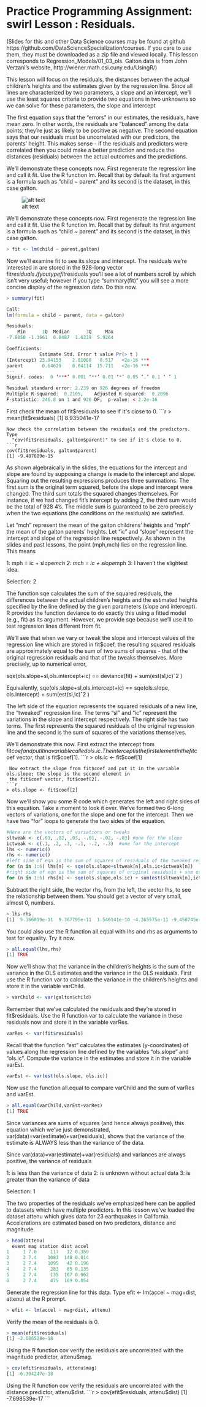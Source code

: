 
Practice Programming Assignment: swirl Lesson : Residuals.
=========================

 (Slides for this and other Data Science courses may be found at github
  https://github.com/DataScienceSpecialization/courses. If you care to use them,
  they must be downloaded as a zip file and viewed locally. This lesson corresponds
  to Regression_Models/01_03_ols. Galton data is from John Verzani's website,
  http://wiener.math.csi.cuny.edu/UsingR/)

  This lesson will focus on the residuals, the distances between the actual
  children's heights and the estimates given by the regression line. Since all
  lines are characterized by two parameters, a slope and an intercept, we'll use
  the least squares criteria to provide two equations in two unknowns so we can
  solve for these parameters, the slope and intercept

  The first equation says that the "errors" in our estimates, the residuals, have
  mean zero. In other words, the residuals are "balanced" among the data points;
  they're just as likely to be positive as negative. The second equation says that
  our residuals must be uncorrelated with our predictors, the parents’ height. This
  makes sense - if the residuals and predictors were correlated then you could make
  a better prediction and reduce the distances (residuals) between the actual
  outcomes and the predictions.

  We'll demonstrate these concepts now. First regenerate the regression line and
  call it fit. Use the R function lm. Recall that by default its first argument is
  a formula such as "child ~ parent" and its second is the dataset, in this case
  galton.


![alt text](Rplot.png)


We'll demonstrate these concepts now. First regenerate the regression line and
  call it fit. Use the R function lm. Recall that by default its first argument is
  a formula such as "child ~ parent" and its second is the dataset, in this case
  galton.

```r
> fit <- lm(child ~ parent,galton)
```

Now we'll examine fit to see its slope and intercept. The residuals we're
  interested in are stored in the 928-long vector fit$residuals. If you type
  fit$residuals you'll see a lot of numbers scroll by which isn't very useful;
  however if you type "summary(fit)" you will see a more concise display of the
  regression data. Do this now.

```r
> summary(fit)

Call:
lm(formula = child ~ parent, data = galton)

Residuals:
    Min      1Q  Median      3Q     Max 
-7.8050 -1.3661  0.0487  1.6339  5.9264 

Coefficients:
            Estimate Std. Error t value Pr(> t )    
(Intercept) 23.94153    2.81088   8.517   <2e-16 ***
parent       0.64629    0.04114  15.711   <2e-16 ***
---
Signif. codes:  0 ‘***’ 0.001 ‘**’ 0.01 ‘*’ 0.05 ‘.’ 0.1 ‘ ’ 1

Residual standard error: 2.239 on 926 degrees of freedom
Multiple R-squared:  0.2105,	Adjusted R-squared:  0.2096 
F-statistic: 246.8 on 1 and 926 DF,  p-value: < 2.2e-16
```

First check the mean of fit$residuals to see if it's close to 0.
```r
> mean(fit$residuals)
[1] 8.935041e-17
```
Now check the correlation between the residuals and the predictors. Type
  "cov(fit$residuals, galton$parent)" to see if it's close to 0.
```r
cov(fit$residuals, galton$parent)
[1] -9.487809e-15
```
As shown algebraically in the slides, the equations for the intercept and slope
  are found by supposing a change is made to the intercept and slope. Squaring out
  the resulting expressions produces three summations. The first sum is the
  original term squared, before the slope and intercept were changed. The third sum
  totals the squared changes themselves. For instance, if we had changed fit’s
  intercept by adding 2, the third sum would be the total of 928 4’s. The middle
  sum is guaranteed to be zero precisely when the two equations (the conditions on
  the residuals) are satisfied.

 Let "mch" represent the mean of the galton childrens' heights and "mph" the mean
  of the galton parents' heights. Let "ic" and "slope" represent the intercept and
  slope of the regression line respectively. As shown in the slides and past
  lessons, the point (mph,mch) lies on the regression line. This means

1: mph = ic + slope*mch
2: mch = ic + slope*mph
3: I haven't the slightest idea.

Selection: 2

The function sqe calculates the sum of the squared residuals, the differences
  between the actual children's heights and the estimated heights specified by the
  line defined by the given parameters (slope and intercept).  R provides the
  function deviance to do exactly this using a fitted model (e.g., fit) as its
  argument. However, we provide sqe because we'll use it to test regression lines
  different from fit.

We'll see that when we vary or tweak the slope and intercept values of the
  regression line which are stored in fit$coef, the resulting squared residuals are
  approximately equal to the sum of two sums of squares - that of the original
  regression residuals and that of the tweaks themselves. More precisely, up to
  numerical error,

sqe(ols.slope+sl,ols.intercept+ic) == deviance(fit) + sum(est(sl,ic)ˆ2 )

Equivalently, sqe(ols.slope+sl,ols.intercept+ic) == sqe(ols.slope, ols.intercept)
  + sum(est(sl,ic)ˆ2 )

The left side of the equation represents the squared residuals of a new line, the
  "tweaked" regression line. The terms "sl" and "ic" represent the variations in
  the slope and intercept respectively. The right side has two terms. The first
  represents the squared residuals of the original regression line and the second
  is the sum of squares of the variations themselves.

We'll demonstrate this now. First extract the intercept from fit$coef and put it
  in a variable called ols.ic . The intercept is the first element in the fit$coef
  vector, that is fit$coef[1].
```r
> ols.ic <- fit$coef[1]
```
 Now extract the slope from fit$coef and put it in the variable ols.slope; the slope is the second element in
 the fit$coef vector, fit$coef[2].
```r
> ols.slope <- fit$coef[2]
```
 Now we'll show you some R code which generates the left and right sides of this equation.  Take a moment to
 look it over. We've formed two 6-long vectors of variations, one for the slope and one for the intercept. Then
 we have two "for" loops to generate the two sides of the equation.

```r
#Here are the vectors of variations or tweaks
sltweak <- c(.01, .02, .03, -.01, -.02, -.03) #one for the slope
ictweak <- c(.1, .2, .3, -.1, -.2, -.3)  #one for the intercept
lhs <- numeric()
rhs <- numeric()
#left side of eqn is the sum of squares of residuals of the tweaked regression line
for (n in 1:6) lhs[n] <- sqe(ols.slope+sltweak[n],ols.ic+ictweak[n])
#right side of eqn is the sum of squares of original residuals + sum of squares of two tweaks
for (n in 1:6) rhs[n] <- sqe(ols.slope,ols.ic) + sum(est(sltweak[n],ictweak[n])^2)
```

Subtract the right side, the vector rhs, from the left, the vector lhs, to see the relationship between them.
 You should get a vector of very small, almost 0, numbers.

```r
> lhs-rhs
[1]  5.366019e-11  9.367795e-11  1.546141e-10 -4.365575e-11 -9.458745e-11 -1.273293e-10
```

You could also use the R function all.equal with lhs and rhs as arguments to test for equality. Try it now.

```r
> all.equal(lhs,rhs)
[1] TRUE
```

Now we'll show that the variance in the children's heights is the sum of the variance in the OLS estimates and
 the variance in the OLS residuals. First use the R function var to calculate the variance in the children's
 heights and store it in the variable varChild.

```r
> varChild <- var(galton$child)
```

 Remember that we've calculated the residuals and they're stored in fit$residuals. Use the R function var to
 calculate the variance in these residuals now and store it in the variable varRes.

```r
varRes <- var(fit$residuals)
```

Recall that the function "est" calculates the estimates (y-coordinates) of values along the regression line
 defined by the variables "ols.slope" and "ols.ic". Compute the variance in the estimates and store it in the
 variable varEst.

```r
varEst <- var(est(ols.slope, ols.ic))
```
Now use the function all.equal to compare varChild and the sum of varRes and varEst.

```r
> all.equal(varChild,varEst+varRes)
[1] TRUE
```

 Since variances are sums of squares (and hence always positive), this equation which we've just demonstrated,
 var(data)=var(estimate)+var(residuals), shows that the variance of the estimate is ALWAYS less than the
 variance of the data.


Since var(data)=var(estimate)+var(residuals) and variances are always positive, the variance of residuals

1: is less than the variance of data
2: is unknown without actual data
3: is greater than the variance of data

Selection: 1

 The two properties of the residuals we've emphasized here can be applied to datasets which have multiple
 predictors. In this lesson we've loaded the dataset attenu which gives data for 23 earthquakes in California.
 Accelerations are estimated based on two predictors, distance and magnitude.

```r
> head(attenu)
  event mag station dist accel
1     1 7.0     117   12 0.359
2     2 7.4    1083  148 0.014
3     2 7.4    1095   42 0.196
4     2 7.4     283   85 0.135
5     2 7.4     135  107 0.062
6     2 7.4     475  109 0.054
```

Generate the regression line for this data. Type efit <- lm(accel ~ mag+dist, attenu) at the R prompt.

```r
> efit <- lm(accel ~ mag+dist, attenu) 
```

Verify the mean of the residuals is 0.

```r
> mean(efit$residuals)
[1] -2.686528e-18
```
Using the R function cov verify the residuals are uncorrelated with the magnitude predictor, attenu$mag.

```r
> cov(efit$residuals, attenu$mag)
[1] -6.394247e-18
```

Using the R function cov verify the residuals are uncorrelated with the distance predictor, attenu$dist.
```r
> cov(efit$residuals, attenu$dist)
[1] -7.698539e-17
```

